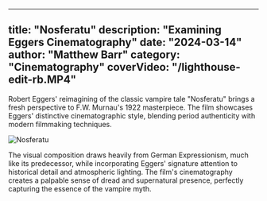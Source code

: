 
---
title: "Nosferatu"
description: "Examining Eggers Cinematography"
date: "2024-03-14"
author: "Matthew Barr"
category: "Cinematography"
coverVideo: "/lighthouse-edit-rb.MP4"
---

Robert Eggers' reimagining of the classic vampire tale "Nosferatu" brings a fresh perspective to F.W. Murnau's 1922 masterpiece. The film showcases Eggers' distinctive cinematographic style, blending period authenticity with modern filmmaking techniques.

![Nosferatu](/nosferatu.jpeg)

The visual composition draws heavily from German Expressionism, much like its predecessor, while incorporating Eggers' signature attention to historical detail and atmospheric lighting. The film's cinematography creates a palpable sense of dread and supernatural presence, perfectly capturing the essence of the vampire myth.

